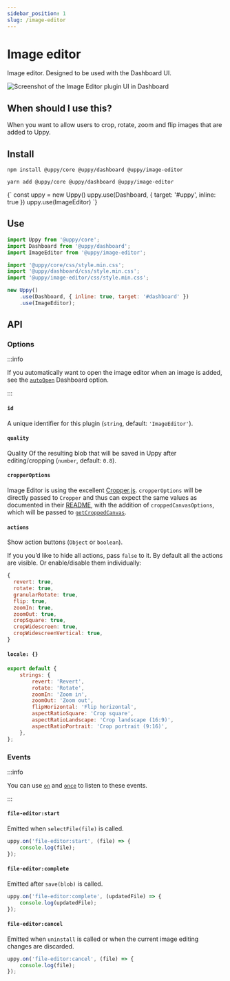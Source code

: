 ```yaml
---
sidebar_position: 1
slug: /image-editor
---
```




# Image editor

Image editor. Designed to be used with the Dashboard UI.

<div style={{ maxWidth: 500 }}>

![Screenshot of the Image Editor plugin UI in Dashboard](https://user-images.githubusercontent.com/1199054/87208710-654db400-c307-11ea-9471-6e3c6582d2a5.png)

</div>

## When should I use this?

When you want to allow users to crop, rotate, zoom and flip images that are
added to Uppy.

## Install

<Tabs>
  <TabItem value="npm" label="NPM" default>

```shell
npm install @uppy/core @uppy/dashboard @uppy/image-editor
```

  </TabItem>

  <TabItem value="yarn" label="Yarn">

```shell
yarn add @uppy/core @uppy/dashboard @uppy/image-editor
```

  </TabItem>

  <TabItem value="cdn" label="CDN">
    <UppyCdnExample>
      {`
        const uppy = new Uppy()
        uppy.use(Dashboard, { target: '#uppy', inline: true })
        uppy.use(ImageEditor)
      `}
    </UppyCdnExample>
  </TabItem>
</Tabs>

## Use

```js {3,7,11} showLineNumbers
import Uppy from '@uppy/core';
import Dashboard from '@uppy/dashboard';
import ImageEditor from '@uppy/image-editor';

import '@uppy/core/css/style.min.css';
import '@uppy/dashboard/css/style.min.css';
import '@uppy/image-editor/css/style.min.css';

new Uppy()
	.use(Dashboard, { inline: true, target: '#dashboard' })
	.use(ImageEditor);
```

## API

### Options

:::info

If you automatically want to open the image editor when an image is added, see
the [`autoOpen`](/docs/dashboard#autoopen) Dashboard option.

:::

#### `id`

A unique identifier for this plugin (`string`, default: `'ImageEditor'`).

#### `quality`

Quality Of the resulting blob that will be saved in Uppy after editing/cropping
(`number`, default: `0.8`).

#### `cropperOptions`

Image Editor is using the excellent
[Cropper.js](https://fengyuanchen.github.io/cropperjs/). `cropperOptions` will
be directly passed to `Cropper` and thus can expect the same values as
documented in their
[README](https://github.com/fengyuanchen/cropperjs/blob/HEAD/README.md#options),
with the addition of `croppedCanvasOptions`, which will be passed to
[`getCroppedCanvas`](https://github.com/fengyuanchen/cropperjs/blob/HEAD/README.md#getcroppedcanvasoptions).

#### `actions`

Show action buttons (`Object` or `boolean`).

If you you’d like to hide all actions, pass `false` to it. By default all the
actions are visible. Or enable/disable them individually:

```js
{
  revert: true,
  rotate: true,
  granularRotate: true,
  flip: true,
  zoomIn: true,
  zoomOut: true,
  cropSquare: true,
  cropWidescreen: true,
  cropWidescreenVertical: true,
}
```

#### `locale: {}`

```js
export default {
	strings: {
		revert: 'Revert',
		rotate: 'Rotate',
		zoomIn: 'Zoom in',
		zoomOut: 'Zoom out',
		flipHorizontal: 'Flip horizontal',
		aspectRatioSquare: 'Crop square',
		aspectRatioLandscape: 'Crop landscape (16:9)',
		aspectRatioPortrait: 'Crop portrait (9:16)',
	},
};
```

### Events

:::info

You can use [`on`](/docs/uppy#onevent-action) and
[`once`](/docs/uppy#onceevent-action) to listen to these events.

:::

#### `file-editor:start`

Emitted when `selectFile(file)` is called.

```js
uppy.on('file-editor:start', (file) => {
	console.log(file);
});
```

#### `file-editor:complete`

Emitted after `save(blob)` is called.

```js
uppy.on('file-editor:complete', (updatedFile) => {
	console.log(updatedFile);
});
```

#### `file-editor:cancel`

Emitted when `uninstall` is called or when the current image editing changes are
discarded.

```js
uppy.on('file-editor:cancel', (file) => {
	console.log(file);
});
```
